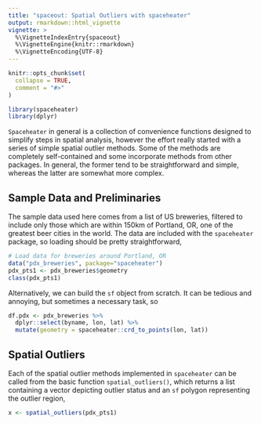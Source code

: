 ```yaml
---
title: "spaceout: Spatial Outliers with spaceheater"
output: rmarkdown::html_vignette
vignette: >
  %\VignetteIndexEntry{spaceout}
  %\VignetteEngine{knitr::rmarkdown}
  %\VignetteEncoding{UTF-8}
---
```


```r
knitr::opts_chunk$set(
  collapse = TRUE,
  comment = "#>"
)
```

```r
library(spaceheater)
library(dplyr)
```


`Spaceheater` in general is a collection of convenience functions designed to simplify steps in spatial analysis, however the effort really started with a series of simple spatial outlier methods.  Some of the methods are completely self-contained and some incorporate methods from other packages.  In general, the former tend to be straightforward and simple, whereas the latter are somewhat more complex.  

## Sample Data and Preliminaries

The sample data used here comes from a list of US breweries, filtered to include only those which are within 150km of Portland, OR, one of the greatest beer cities in the world.  The data are included with the `spaceheater` package, so loading should be pretty straightforward,

```r
# Load data for breweries around Portland, OR
data("pdx_breweries", package="spaceheater")
pdx_pts1 <- pdx_breweries$geometry
class(pdx_pts1)
```

Alternatively, we can build the `sf` object from scratch.  It can be tedious and annoying, but sometimes a necessary task, so 

```r
df.pdx <- pdx_breweries %>%
  dplyr::select(byname, lon, lat) %>%
  mutate(geometry = spaceheater::crd_to_points(lon, lat))
```

## Spatial Outliers

Each of the spatial outlier methods implemented in `spaceheater` can be called from the basic function `spatial_outliers()`, which returns a list containing a vector depicting outlier status and an `sf` polygon representing the outlier region,

```r
x <- spatial_outliers(pdx_pts1)
```


